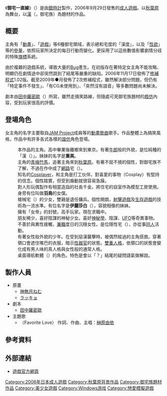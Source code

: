 {{Infobox animanga/Headerofja
|title= 御宅一直線
|image= Otaku Masshigura package.jpg
|size= 
|caption= 
|japanese= おたく☆まっしぐら
|english= 
|kana= 
|romaji= 
|genre= 
}}
{{Infobox animanga/Game
|標題=
|類型=秋葉原系[[戀愛模擬遊戲|戀愛SLG]]
|使用平台=[[Windows_98|Windows 98]]/[[Windows_Me|Me]]/[[Windows_2000|2000]]/[[Windows_XP|XP]]
|最低配備=
|推薦配備=
|遊戲引擎=
|修正檔=
|最新版本=1.02
|開發團隊=銀時計
|代理商=
|製作人=
|監製=
|腳本=[[田中羅密歐|田中羅密歐]]
|人物設定=
|音樂=
|媒體=
|遊戲人數=
|發售日=2006年9月29日
|啟用時期=
|售價=
|銷售數量=
|對象年齡=18禁
|周邊界面=
|內容圖片=
|名字變更=
|結局數=7
|記錄檔數=80
|記錄檔容量=
|快速記錄=
|快速讀取=
|繼續遊戲=
|畫面尺寸=800x600
|全螢幕表示模式=
|音樂形式=
|角色配音=有
|訊息回顧=
|CG模式=有
|音樂模式=有
|回憶模式=有
|訊息略過=有
|自動模式=有
|其他=
}}
{{Infobox animanga/Footerofja}}

《'''御宅一直線'''》（{{lang-ja|おたく☆まっしぐら}}）是由[[銀時計|銀時計]]製作，2006年9月29日發售的[[日本成人遊戲|成人遊戲]]。以[[秋葉原|秋葉原]]為舞台，以[[御宅族|漢]]（{{lang|ja|オタク}}，御宅族）為題材的作品。

== 概要 ==
主角有「[[動畫|動畫]]」、「[[電子遊戲|遊戲]]」等6種御宅領域，表示總和宅度的「漢度」，以及「[[性欲|性欲]]」等的[[參數|參量]]，依照玩家所決定的每日行動而變化。更採用了以這些數值影響劇情分歧的特殊[[旗標_(故事)|旗標]]系統。

由於複雜的遊戲系統，導致大量的[[Bug|Bug]]產生。在初版存在著特定女主角不能攻略、明顯仍在劇情途中卻突然跳到了結尾等嚴重的缺陷。2006年11月17日發佈了[[修補程式|修補程式]]1.02版。截至2009年●月發佈了2次修補程式，雖然解決部分問題，但仍有「特定事件不發生」、「有CG未使用到」、「突然沒有語音」等多數問題尚未解決。

劇本由[[田中羅密歐|田中羅密歐]]（{{lang|ja|田中ロミオ}}）所寫，雖然走搞笑路線，但隨處可見御宅族題材的[[戲仿|戲仿]]內容，受到玩家很高的評價。

== 登場角色 ==
女主角的名字主要取自[[JAM_Project|JAM Project]]成員等的[[動畫歌曲|動畫歌曲]]歌手。作品整體上為搞笑風格，作品中有許多各式各樣的[[諧仿|諧仿]]角色登場。

; {{nihongo|本鄉明|本郷 明（ほんごう あきら）}}
: 本作品的主角。高中畢業後離鄉來到東京。有著[[牛郎|牛郎]]般的外貌，是位純種的「漢（{{lang|ja|おたく}}）」。妹妹的名字是'''重美'''。
; {{nihongo|福山美月|福山 美月（ふくやま よしつき）||[[日本配音員|聲]]：[[榊原由依|榊原由依]]<ref name="character">{{cite web|url=http://gindokei.entacom.net/otaku/character.html|script-title=ja:キャラクター紹介|publisher=銀時計|accessdate=2017年2月14日|language=ja|archive-date=2022年3月3日|archive-url=https://web.archive.org/web/20220303082145/http://gindokei.entacom.net/otaku/character.html}}</ref>}}
: 主角的[[青梅竹馬|青梅竹馬]]，追著主角來到[[秋葉原|秋葉原]]。有著不屈不撓的個性，對御宅族不了解，不過在作中成了[[網際網路|網路]]宅（{{lang|ja|ネットオタク}}）。
; {{nihongo|奥井朝美|奥井 朝美（おくい あさみ）||聲：[[風音|風音]]<ref name="character"/>}}
: 知名的[[Cosplayer|Cosplayer]]，和主角是打工伙伴。對喜愛的事物（Cosplay）有堅持的信念。個性踏實，但受到煽動就很容易急躁。
; {{nihongo|陽籐麗南|陽籐 麗南（ようどう れいな）||聲：[[青山由香里|青山由香里]]<ref name="character"/>}}
: 對人形玩偶製作有相當造詣的社長千金。將住宅的自室作為模型工房使用。身旁有位叫做'''羽鳥'''的女僕。
; {{nihongo|高透涼香|高透 涼香（たかすき すずか）||聲：[[金田真午|金田真午]]<ref name="character"/>}}
: 槍械宅（{{lang|ja|ガンオタク}}）的少女，雙親是退任傭兵。個性開朗，[[射擊遊戲|射擊遊戲]]及[[生存遊戲|生存遊戲]]的技術為一流水準。有位名字是'''伊麗莎白'''（{{lang|ja|エリザベス}}），容貌相像的妹妹。
; {{nihongo|佐佐木操|佐々木 操（ささき みさお）||聲：[[一色光|一色光]]<ref name="character"/>}}
: 擁有「女帝」的封號，高手玩家。現在求職中。
; {{nihongo|景山瑛|景山 瑛（かげやま えい）||声：[[北都南|北都南]]<ref name="character"/>}}
: 朋友稀少，喜好陰謀的神秘少女。喜好[[神秘學|神秘學]]、陰謀、[[UFO|UFO]]等奇異事物。
; {{nihongo|櫛田綺羅|櫛田 綺羅（くしだ きら）||声：[[成瀨未亞|成瀨未亞]]<ref name="character"/>}}
: 不善於與異性接觸，[[兼職|兼職]]度日的沉穩女性。是位隱性宅（{{lang|ja|隠れオタク}}），亦從事[[同人|同人]]活動。
; {{nihongo|上野久-{里}-|上野 久里（うえの くり）||声：[[大波小波|大波小波]]}}
: 有著女性般外貌的少年。在受到惡漢襲擊時，被偶然經過的主角搭救。穿著領口會遮住嘴巴的衣服，暗示[[性器官|性器官]]的狀態。[[雙重人格|雙重人格]]，依領口的狀態會變化成有男人味的真人格與女性般的通常人格。
; {{nihongo|Kaburu|かぶる}}
: 桌面導航軟體（{{lang|ja|デスクトップ・ナビゲーションソフト}}）的角色。特色是會以「？」結尾的疑問語氣做解說。

== 製作人員 ==
* 原畫
** [[神無月ねむ|神無月ねむ]]
** [[ラッキョ|ラッキョ]]
* 劇本
** [[田中羅密歐|田中羅密歐]]
* 主題歌
** 〈Favorite Love〉 作詞、作曲、主唱：[[榊原由依|榊原由依]]

== 參考資料 ==
{{reflist}}

== 外部連結 ==
* [http://gindokei.entacom.net/otaku/index.html 遊戲官方網頁] {{Wayback|url=http://gindokei.entacom.net/otaku/index.html |date=20180107193735 }} {{ja icon}}

{{DEFAULTSORT:Otaku Masshigura}}
[[Category:2006年日本成人遊戲|Category:2006年日本成人遊戲]]
[[Category:秋葉原背景作品|Category:秋葉原背景作品]]
[[Category:御宅族題材作品|Category:御宅族題材作品]]
[[Category:美少女遊戲|Category:美少女遊戲]]
[[Category:Windows游戏|Category:Windows游戏]]
[[Category:戀愛模擬遊戲|Category:戀愛模擬遊戲]]